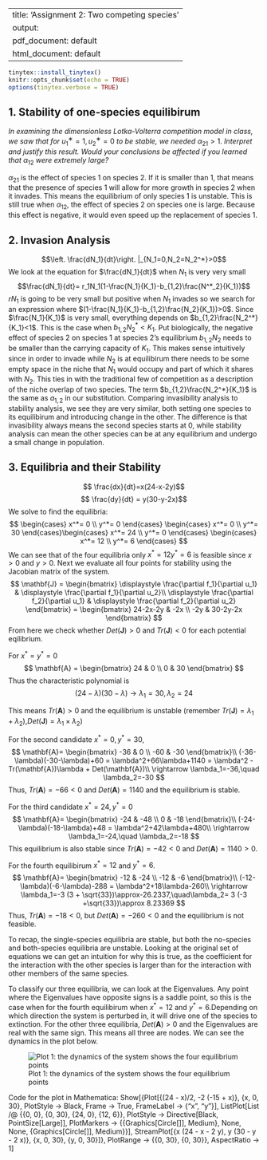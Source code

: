 
---
title: 'Assignment 2: Two competing species'
output:
  pdf_document: default
  html_document: default
---

```r
tinytex::install_tinytex()
knitr::opts_chunk$set(echo = TRUE)
options(tinytex.verbose = TRUE)
```


## 1. Stability of one-species equilibirum

_In examining the dimensionless Lotka-Volterra competition model in class, we saw that for_ $u^∗_1 = 1, u^∗_2 = 0$ _to be stable, we needed_ $\alpha_{21} > 1$. _Interpret and justify this result._
_Would your conclusions be affected if you learned that_ $\alpha_{12}$ _were extremely large?_

$\alpha_{21}$ is the effect of species 1 on species 2. If it is smaller than 1, that means that the presence of species 1 will allow for more growth in species 2 when it invades. This means the equilibrium of only species 1 is unstable. This is still true when $\alpha_{12}$, the effect of species 2 on species one is large. Because this effect is negative, it would even speed up the replacement of species 1.

## 2. Invasion Analysis

$$\left. \frac{dN_1}{dt}\right. |_{N_1=0,N_2=N_2^*}>0$$
We look at the equation for $\frac{dN_1}{dt}$ when $N_1$ is very very small
$$\frac{dN_1}{dt}= r_1N_1(1-\frac{N_1}{K_1}-b_{1,2}\frac{N^*_2}{K_1})$$
$rN_1$ is going to be very small but positive when $N_1$ invades so we search for an expression where $(1-\frac{N_1}{K_1}-b_{1,2}\frac{N_2}{K_1})>0$. Since $\frac{N_1}{K_1}$ is very small, everything depends on $b_{1,2}\frac{N_2^*}{K_1}<1$. This is the case when $b_{1,2}N_2^*<K_1$.
Put biologically, the negative effect of species 2 on species 1 at species 2's equilibrium $b_{1,2}N_2$ needs to be smaller than the carrying capacity of $K_1$. This makes sense intuitively since in order to invade while $N_2$ is at equilibirum there needs to be some empty space in the niche that $N_1$ would occupy and part of which it shares with $N_2$. This ties in with the traditional few of competition as a description of the niche overlap of two species. The term $b_{1,2}\frac{N_2^*}{K_1}$ is the same as $a_{1,2}$ in our substitution.
Comparing invasibility analysis to stability analysis, we see they are very similar, both setting one species to its equilibirum and introducing change in the other. The difference is that invasibility always means the second species starts at 0, while stability analysis can mean the other species can be at any equilibrium and undergo a small change in population. 


## 3. Equilibria and their Stability 

$$ \frac{dx}{dt}=x(24-x-2y)$$
$$ \frac{dy}{dt} = y(30-y-2x)$$
We solve to find the equilibria:
$$
\begin{cases} 
x^*= 0 \\
y^*= 0
\end{cases}
\begin{cases} 
x^*= 0 \\
y^*= 30
\end{cases}\begin{cases} 
x^*= 24 \\
y^*= 0
\end{cases}
\begin{cases} 
x^*= 12 \\
y^*= 6
\end{cases}
$$
We can see that of the four equilibria only $x^*= 12 y^*= 6$ is feasible since $x>0$ and $y>0$. 
Next we evaluate all four points for stability using the Jacobian matrix of the system.
$$
\mathbf{J} = 
\begin{bmatrix}
\displaystyle \frac{\partial f_1}{\partial u_1} & \displaystyle \frac{\partial f_1}{\partial u_2}\\
\displaystyle \frac{\partial f_2}{\partial u_1} & \displaystyle \frac{\partial f_2}{\partial u_2}
\end{bmatrix} = 
\begin{bmatrix}
24-2x-2y & -2x \\ 
-2y & 30-2y-2x
\end{bmatrix}
$$
From here we check whether $Det(\mathbf{J})>0$ and $Tr(\mathbf{J})<0$ for each potential eqilibrium. 

For $x^*=y^*=0$
$$
\mathbf{A} = 
\begin{bmatrix}
24 & 0 \\ 
0 & 30
\end{bmatrix}
$$
Thus the characteristic polynomial is 
$$
(24-\lambda)(30-\lambda) \rightarrow \lambda_1 = 30, \lambda_2 =24
$$

This means $Tr(\mathbf{A})>0$ and the equilibrium is unstable (remember $Tr(\mathbf{J})=\lambda_1+\lambda_2)$,$Det(\mathbf{J}) =\lambda_1\times\lambda_2$)

For the second candidate $x^*= 0, y^*= 30$, 
$$
\mathbf{A}= 
\begin{bmatrix}
-36 & 0 \\ 
-60 & -30
\end{bmatrix}\\
(-36-\lambda)(-30-\lambda)+60 = \lambda^2+66\lambda+1140
= \lambda^2 -Tr(\mathbf{A})\lambda + Det(\mathbf{A})\\
 \rightarrow \lambda_1=-36,\quad \lambda_2=-30
$$
Thus,  $Tr(\mathbf{A})=-66<0$ and $Det(\mathbf{A})=1140$ and the equilibrium is stable.

For the third candidate $x^*= 24,  y^*= 0$
$$
\mathbf{A}= 
\begin{bmatrix}
-24 & -48 \\ 
0 & -18
\end{bmatrix}\\
(-24-\lambda)(-18-\lambda)+48 = \lambda^2+42\lambda+480\\
\rightarrow \lambda_1=-24,\quad \lambda_2=-18
$$
This equilibrium is also stable since $Tr(\mathbf{A})=-42<0$ and $Det(\mathbf{A})=1140>0$.

For the fourth equilibirum $x^*= 12$ and $y^*= 6$.
$$
\mathbf{A}= 
\begin{bmatrix}
-12 & -24 \\ 
-12 & -6
\end{bmatrix}\\
(-12-\lambda)(-6-\lambda)-288 = \lambda^2+18\lambda-260\\
\rightarrow \lambda_1=-3 (3 + \sqrt{33})\approx-26.2337,\quad\lambda_2= 3 (-3 +\sqrt{33})\approx 8.23369
$$
Thus, $Tr(\mathbf{A})=-18<0$, but $Det(\mathbf{A})=-260<0$ and the equilibrium is not feasible.

To recap, the single-species equilibria are stable, but both the no-species and both-species equilibria are unstable.
Looking at the original set of equations we can get an intuition for why this is true, as the coefficient for the interaction with the other species is larger than for the interaction with other members of the same species.

To classify our three equilibria, we can look at the Eigenvalues. Any point where the Eigenvalues have opposite signs is a saddle point, so this is the case when for the fourth equilibirum when $x^*= 12$ and $y^*= 6$.Depending on which direction the system is perturbed in, it will drive one of the species to extinction.
For the other three equilibria, $Det(\mathbf{A})>0$ and the Eigenvalues are real with the same sign. This means all three are nodes.
We can see the dynamics in the plot below.

![Plot 1: the dynamics of the system shows the four equilibrium points](/Users/katjad/Documents/UChicago/Theoretical
Ecology/TheoreticalEcologyCourseGithub/Assignment 2/StreamPlot.png)

Code for the plot in Mathematica: 
Show[{Plot[{(24 - x)/2, -2 (-15 + x)}, {x, 0, 30}, PlotStyle -> Black,
    Frame -> True, FrameLabel -> {"x", "y"}], 
  ListPlot[List /@ {{0, 0}, {0, 30}, {24, 0}, {12, 6}}, 
   PlotStyle -> Directive[Black, PointSize[Large]], 
   PlotMarkers -> {{Graphics[Circle[]], Medium}, None, 
     None, {Graphics[Circle[]], Medium}}], 
  StreamPlot[{x (24 - x - 2 y), y (30 - y - 2 x)}, {x, 0, 30}, {y, 0, 
    30}]}, PlotRange -> {{0, 30}, {0, 30}}, AspectRatio -> 1]



```r
```


